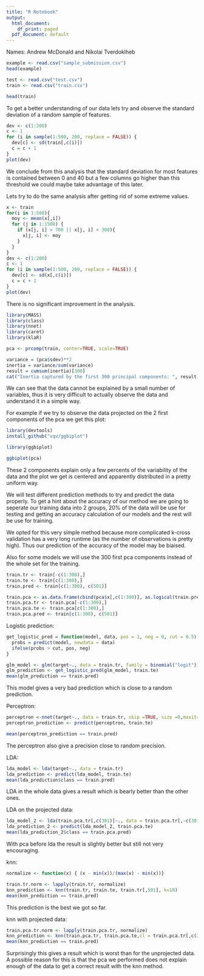 ```yaml
---
title: "R Notebook"
output:
  html_document:
    df_print: paged
  pdf_document: default
---
```


Names: Andrew McDonald and Nikolai Tverdoklheb

```r
example <- read.csv("sample_submission.csv")
head(example)
```

```r
test <- read.csv("test.csv")
train <- read.csv("train.csv")

head(train)
```
To get a better understanding of our data lets try and observe the standard deviation of a random sample of features.

```r
dev <- c(1:200)
c <- 1
for (i in sample(1:500, 200, replace = FALSE)) {
  dev[c] <- sd(train[,c(i)])
  c = c + 1
}
plot(dev)
```
We conclude from this analysis that the standard deviation for most features is contained between 0 and 40 but a few columns go higher than this threshold we could maybe take advantage of this later.

Lets try to do the same analysis after getting rid of some extreme values.

```r
x <- train
for(i in 1:500){
  moy <- mean(x[,i])
  for (j in 1:1500) {
    if (x[j, i] > 700 || x[j, i] < 300){
      x[j, i] <- moy
    }
  }
}
dev <- c(1:200)
c <- 1
for (i in sample(1:500, 200, replace = FALSE)) {
  dev[c] <- sd(x[,c(i)])
  c = c + 1
}
plot(dev)
```
There is no significant improvement in the analysis.


```r
library(MASS)
library(class)
library(nnet)
library(caret)
library(klaR)
```

```r
pca <- prcomp(train, center=TRUE, scale=TRUE)
```

```r
variance = (pca$sdev)**2 
inertia = variance/sum(variance)  
result = cumsum(inertia)[300]
cat("Inertia captured by the first 300 principal components: ", result)

```

We can see that the data cannot be explained by a small number of variables, thus it is very difficult to actually observe the data and understand it in a simple way.

For example if we try to observe the data projected on the 2 first components of the pca we get this plot:

```r
library(devtools)
install_github("vqv/ggbiplot")
```

```r
library(ggbiplot)

ggbiplot(pca)
```

These 2 components explain only a few percents of the variability of the data and the plot we get is centered and apparently distributed in a pretty uniform way.

We will test different prediction methods to try and predict the data properly. To get a hint about the accuracy of our method we are going to seperate our training data into 2 groups, 20% of the data will be use for testing and getting an accuracy calculation of our models and the rest will be use for training.

We opted for this very simple method because more complicated k-cross validation has a very long runtime (as the number of observations is pretty high). Thus our prediction of the accuracy of the model may be biaised.

Also for some models we will use the 300 first pca components instead of the whole set for the training. 

```r
train.tr <- train[-c(1:300),]
train.te <- train[c(1:300),]
train.pred <- train[c(1:300), c(501)]

train.pca <- as.data.frame(cbind(pca$x[,c(1:300)], as.logical(train.pred)))
train.pca.tr <- train.pca[-c(1:300),]
train.pca.te <- train.pca[c(1:300),]
train.pca.pred <- train[c(1:300), c(501)]
```



Logistic prediction:

```r
get_logistic_pred = function(model, data, pos = 1, neg = 0, cut = 0.5) {
  probs = predict(model, newdata = data)
  ifelse(probs > cut, pos, neg)
}
```

```r
glm_model <- glm(target~., data = train.tr, family = binomial("logit"))
glm_prediction <- get_logistic_pred(glm_model, train.te)
mean(glm_prediction == train.pred)
```
This model gives a very bad prediction which is close to a random prediction.

Perceptron:

```r
perceptron <-nnet(target~., data = train.tr, skip =TRUE, size =0,maxit=1000)
perceptron_prediction <- predict(perceptron, train.te)

mean(perceptron_prediction == train.pred)

```



The perceptron also give a precision close to random precision.


LDA:

```r
lda_model <- lda(target~., data = train.tr)
lda_prediction <- predict(lda_model, train.te)
mean(lda_prediction$class == train.pred)
```
LDA in the whole data gives a result which is bearly better than the other ones.

LDA on the projected data:



```r
lda_model_2 <- lda(train.pca.tr[,c(301)]~., data = train.pca.tr[,-c(301)])
lda_prediction_2 <- predict(lda_model_2, train.pca.te)
mean(lda_prediction_2$class == train.pca.pred)
```
With pca before lda the result is slightly better but still not very encouraging.


knn:

```r
normalize <- function(x) { (x - min(x))/(max(x) - min(x))}
```

```r
train.tr.norm <- lapply(train.tr, normalize)
knn_prediction <- knn(train.tr, train.te, train.tr[,501], k=18)
mean(knn_prediction == train.pred)
```

This prediction is the best we got so far.

knn with projected data:

```r
train.pca.tr.norm <- lapply(train.pca.tr, normalize)
knn_prediction <- knn(train.pca.tr, train.pca.te,cl = train.pca.tr[,c(301)], k=300)
mean(knn_prediction == train.pred)
```

Surprisingly this gives a result which is worst than for the unprojected data. A possible reason for this is that the pca we performed does not explain enough of the data to get a correct result with the knn method.












